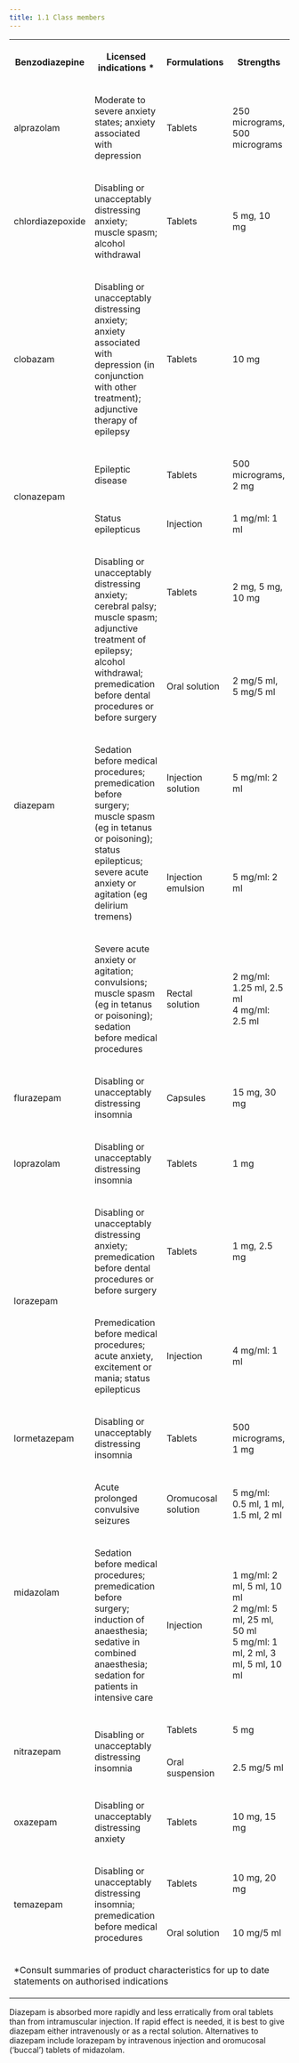 ```yaml
---
title: 1.1 Class members
---
```





<table>
 <tr>
  <th>
   <p>
    <strong>
     Benzodiazepine
    </strong>
   </p>
  </th>
  <th>
   <p>
    <strong>
     Licensed indications
    </strong>
    *
   </p>
  </th>
  <th>
   <p>
    <strong>
     Formulations
    </strong>
   </p>
  </th>
  <th>
   <p>
    <strong>
     Strengths
    </strong>
   </p>
  </th>
 </tr>
 <tr>
  <td>
   <p>
    alprazolam
   </p>
  </td>
  <td>
   <p>
    Moderate to severe anxiety states; anxiety associated with depression
   </p>
  </td>
  <td>
   <p>
    Tablets
   </p>
  </td>
  <td>
   <p>
    250 micrograms, 500 micrograms
   </p>
  </td>
 </tr>
 <tr>
  <td>
   <p>
    chlordiazepoxide
   </p>
  </td>
  <td>
   <p>
    Disabling or unacceptably distressing anxiety; muscle spasm; alcohol withdrawal
   </p>
  </td>
  <td>
   <p>
    Tablets
   </p>
  </td>
  <td>
   <p>
    5 mg, 10 mg
   </p>
  </td>
 </tr>
 <tr>
  <td>
   <p>
    clobazam
   </p>
  </td>
  <td>
   <p>
    Disabling or unacceptably distressing anxiety; anxiety associated with depression (in conjunction with other treatment); adjunctive therapy of epilepsy
   </p>
  </td>
  <td>
   <p>
    Tablets
   </p>
  </td>
  <td>
   <p>
    10 mg
   </p>
  </td>
 </tr>
 <tr>
  <td rowspan="2">
   <p>
    clonazepam
   </p>
  </td>
  <td>
   <p>
    Epileptic disease
   </p>
  </td>
  <td>
   <p>
    Tablets
   </p>
  </td>
  <td>
   <p>
    500 micrograms, 2 mg
   </p>
  </td>
 </tr>
 <tr>
  <td>
   <p>
    Status epilepticus
   </p>
  </td>
  <td>
   <p>
    Injection
   </p>
  </td>
  <td>
   <p>
     1 mg/ml:
    1 ml
   </p>
  </td>
 </tr>
 <tr>
  <td rowspan="5">
   <p>
    diazepam
   </p>
  </td>
  <td rowspan="2">
   <p>
    Disabling or unacceptably distressing anxiety; cerebral palsy; muscle spasm; adjunctive treat­ment of epilepsy; alcohol withdrawal; premedi­cation before dental procedures or before surgery
   </p>
  </td>
  <td>
   <p>
    Tablets
   </p>
  </td>
  <td>
   <p>
    2 mg, 5 mg, 10 mg
   </p>
  </td>
 </tr>
 <tr>
  <td>
   <p>
    Oral solution
   </p>
  </td>
  <td>
   <p>
    2 mg/5 ml, 5 mg/5 ml
   </p>
  </td>
 </tr>
 <tr>
  <td rowspan="2">
   <p>
    Sedation before medical procedures; premedication before surgery; muscle spasm (eg in tetanus or poisoning); status epilepticus; severe acute anxiety or agitation (eg delirium tremens)
   </p>
  </td>
  <td>
   <p>
    Injection solution
   </p>
  </td>
  <td>
   <p>
     5 mg/ml:
    2 ml
   </p>
  </td>
 </tr>
 <tr>
  <td>
   <p>
    Injection emulsion
   </p>
  </td>
  <td>
   <p>
     5 mg/ml:
    2 ml
   </p>
  </td>
 </tr>
 <tr>
  <td>
   <p>
    Severe acute anxiety or agitation; convulsions; muscle spasm (eg in tetanus or poisoning); sedation before medical procedures
   </p>
  </td>
  <td>
   <p>
    Rectal solution
   </p>
  </td>
  <td>
   <p>
     2 mg/ml:
    1.25 ml, 2.5 ml
     <br/>
     4 mg/ml:
    2.5 ml
   </p>
  </td>
 </tr>
 <tr>
  <td>
   <p>
    flurazepam
   </p>
  </td>
  <td>
   <p>
    Disabling or unacceptably distressing insomnia
   </p>
  </td>
  <td>
   <p>
    Capsules
   </p>
  </td>
  <td>
   <p>
    15 mg, 30 mg
   </p>
  </td>
 </tr>
 <tr>
  <td>
   <p>
    loprazolam
   </p>
  </td>
  <td>
   <p>
    Disabling or unacceptably distressing insomnia
   </p>
  </td>
  <td>
   <p>
    Tablets
   </p>
  </td>
  <td>
   <p>
    1 mg
   </p>
  </td>
 </tr>
 <tr>
  <td rowspan="2">
   <p>
    lorazepam
   </p>
  </td>
  <td>
   <p>
    Disabling or unacceptably distressing anxiety; premedication before dental procedures or before surgery
   </p>
  </td>
  <td>
   <p>
    Tablets
   </p>
  </td>
  <td>
   <p>
    1 mg, 2.5 mg
   </p>
  </td>
 </tr>
 <tr>
  <td>
   <p>
    Premedication before medical procedures; acute anxiety, excitement or mania; status epilepticus
   </p>
  </td>
  <td>
   <p>
    Injection
   </p>
  </td>
  <td>
   <p>
     4 mg/ml:
    1 ml
   </p>
  </td>
 </tr>
 <tr>
  <td>
   <p>
    lormetazepam
   </p>
  </td>
  <td>
   <p>
    Disabling or unacceptably distressing insomnia
   </p>
  </td>
  <td>
   <p>
    Tablets
   </p>
  </td>
  <td>
   <p>
    500 micrograms, 1 mg
   </p>
  </td>
 </tr>
 <tr>
  <td rowspan="2">
   <p>
    midazolam
   </p>
  </td>
  <td>
   <p>
    Acute prolonged convulsive seizures
   </p>
  </td>
  <td>
   <p>
    Oromucosal solution
   </p>
  </td>
  <td>
   <p>
     5 mg/ml:
    0.5 ml, 1 ml, 1.5 ml, 2 ml
   </p>
  </td>
 </tr>
 <tr>
  <td>
   <p>
    Sedation before medical procedures; premedication before surgery; induction of anaesthesia; sedative in combined anaesthesia; sedation for patients in intensive care
   </p>
  </td>
  <td>
   <p>
    Injection
   </p>
  </td>
  <td>
   <p>
     1 mg/ml:
    2 ml, 5 ml, 10 ml
     <br/>
     2 mg/ml:
    5 ml, 25 ml, 50 ml
     <br/>
     5 mg/ml:
    1 ml, 2 ml, 3 ml, 5 ml, 10 ml
   </p>
  </td>
 </tr>
 <tr>
  <td rowspan="2">
   <p>
    nitrazepam
   </p>
  </td>
  <td rowspan="2">
   <p>
    Disabling or unacceptably distressing insomnia
   </p>
  </td>
  <td>
   <p>
    Tablets
   </p>
  </td>
  <td>
   <p>
    5 mg
   </p>
  </td>
 </tr>
 <tr>
  <td>
   <p>
    Oral suspension
   </p>
  </td>
  <td>
   <p>
    2.5 mg/5 ml
   </p>
  </td>
 </tr>
 <tr>
  <td>
   <p>
    oxazepam
   </p>
  </td>
  <td>
   <p>
    Disabling or unacceptably distressing anxiety
   </p>
  </td>
  <td>
   <p>
    Tablets
   </p>
  </td>
  <td>
   <p>
    10 mg, 15 mg
   </p>
  </td>
 </tr>
 <tr>
  <td rowspan="2">
   <p>
    temazepam
   </p>
  </td>
  <td rowspan="2">
   <p>
    Disabling or unacceptably distressing insomnia; premedication before medical procedures
   </p>
  </td>
  <td>
   <p>
    Tablets
   </p>
  </td>
  <td>
   <p>
    10 mg, 20 mg
   </p>
  </td>
 </tr>
 <tr>
  <td>
   <p>
    Oral solution
   </p>
  </td>
  <td>
   <p>
    10 mg/5 ml
   </p>
  </td>
 </tr>
 <tr>
  <td colspan="4">
   <p>
    *Consult summaries of product characteristics for up to date statements on authorised indications
   </p>
  </td>
 </tr>
</table>




  
<Expander title="Did you know...">
 <p>
  Diazepam is absorbed more rapidly and less erratically from oral tablets than from intramuscular injection. If rapid effect is needed, it is best to give diazepam either intravenously or as a rectal solution. Alternatives to diazepam include lorazepam by intravenous injection and oromucosal (‘buccal’) tablets of midazolam.
 </p>
</Expander>





